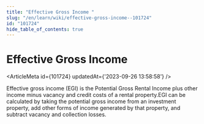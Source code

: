 ```yaml
---
title: "Effective Gross Income "
slug: "/en/learn/wiki/effective-gross-income--101724"
id: "101724"
hide_table_of_contents: true
---
```



# Effective Gross Income 

<ArticleMeta id={101724} updatedAt={'2023-09-26 13:58:58'} />
<div className='border-solid border-b border-t-0 my-4 border-[var(--ifm-color-gray-300)]' />

Effective gross income (EGI) is the Potential Gross Rental Income plus other income minus vacancy and credit costs of a rental property.EGI can be calculated by taking the potential gross income from an investment property, add other forms of income generated by that property, and subtract vacancy and collection losses.
